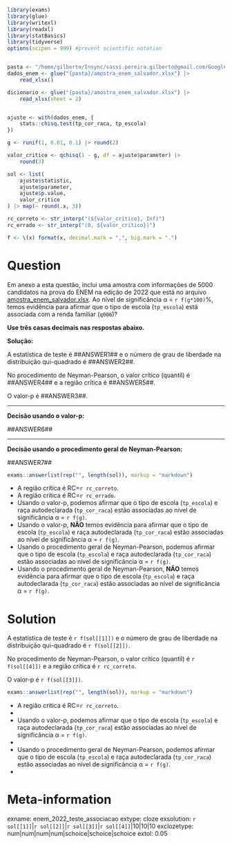 ```r
library(exams)
library(glue)
library(writexl)
library(readxl)
library(statBasics)
library(tidyverse)
options(scipen = 999) #prevent scientific notation


pasta <- "/home/gilberto/Insync/sassi.pereira.gilberto@gmail.com/Google Drive/atividade_didatica/material-didatico/estatistica-basica/actual/banco-items/enem_2022/associacao"
dados_enem <- glue("{pasta}/amostra_enem_salvador.xlsx") |>
    read_xlsx()

dicionario <- glue("{pasta}/amostra_enem_salvador.xlsx") |>
    read_xlsx(sheet = 2)


ajuste <- with(dados_enem, {
    stats::chisq.test(tp_cor_raca, tp_escola)
})

g <- runif(1, 0.01, 0.1) |> round(2)

valor_critico <- qchisq(1 - g, df = ajuste$parameter) |>
    round(3)

sol <- list(
    ajuste$statistic,
    ajuste$parameter,
    ajuste$p.value,
    valor_critico
) |> map(~ round(.x, 3))

rc_correto <- str_interp("(${valor_critico}, Inf)")
rc_errado <- str_interp("(0, ${valor_critico})")

f <- \(x) format(x, decimal.mark = ",", big.mark = ".")
```

Question
========

Em anexo a esta questão, inclui uma amostra com informações de 5000 candidatos na prova do ENEM na edição de 2022 que está no arquivo [amostra_enem_salvador.xlsx](https://ufbabr-my.sharepoint.com/:x:/g/personal/gilberto_sassi_ufba_br/EQQwfK2USU9GlNPoz16ifeMBfJmv5xb9cUf57Odj_0enRA?e=HHt7Ph){target="_blank"}. Ao nível de significância &alpha; = `r f(g*100)`%, temos evidência para afirmar que o tipo de escola (`tp_escola`) está associada com a renda familiar (`q006`)? 

**Use três casas decimais nas respostas abaixo.**

**Solução:** 

A estatística de teste é \#\#ANSWER1\#\# e o número de grau de liberdade na distribuição qui-quadrado é \#\#ANSWER2\#\#.  

No procedimento de Neyman-Pearson, o valor crítico (quantil) é \#\#ANSWER4\#\# e a região crítica é \#\#ANSWER5\#\#.

O valor-p é \#\#ANSWER3\#\#.

<hr>

**Decisão usando o valor-p:**

\#\#ANSWER6\#\#

<hr>

**Decisão usando o procedimento geral de Neyman-Pearson:**

\#\#ANSWER7\#\#


```r
exams::answerlist(rep("", length(sol)), markup = "markdown")
```
* A região crítica é RC=`r rc_correto`.
* A região crítica é RC=`r rc_errado`.
* Usando o valor-p, podemos afirmar que o tipo de escola (`tp_escola`) e raça autodeclarada (`tp_cor_raca`) estão associadas ao nível de significância &alpha; = `r f(g)`.
* Usando o valor-p, **NÃO** temos evidência para afirmar que o tipo de escola (`tp_escola`) e raça autodeclarada (`tp_cor_raca`) estão associadas ao nível de significância &alpha; = `r f(g)`.
* Usando o procedimento geral de Neyman-Pearson, podemos afirmar que o tipo de escola (`tp_escola`) e raça autodeclarada (`tp_cor_raca`) estão associadas ao nível de significância &alpha; = `r f(g)`.
* Usando o procedimento geral de Neyman-Pearson, **NÃO** temos evidência para afirmar que o tipo de escola (`tp_escola`) e raça autodeclarada (`tp_cor_raca`) estão associadas ao nível de significância &alpha; = `r f(g)`.

Solution
========

A estatística de teste é `r f(sol[[1]])` e o número de grau de liberdade na distribuição qui-quadrado é `r f(sol[[2]])`.  

No procedimento de Neyman-Pearson, o valor crítico (quantil) é `r f(sol[[4]])` e a região crítica é `r rc_correto`.

O valor-p é `r f(sol[[3]])`.

```r
exams::answerlist(rep("", length(sol)), markup = "markdown")
```
* A região crítica é RC=`r rc_correto`.
* 
* Usando o valor-p, podemos afirmar que o tipo de escola (`tp_escola`) e raça autodeclarada (`tp_cor_raca`) estão associadas ao nível de significância &alpha; = `r f(g)`.
* 
* Usando o procedimento geral de Neyman-Pearson, podemos afirmar que o tipo de escola (`tp_escola`) e raça autodeclarada (`tp_cor_raca`) estão associadas ao nível de significância &alpha; = `r f(g)`.
* 
  

Meta-information
================
exname: enem_2022_teste_associacao
extype: cloze
exsolution: `r sol[[1]]`|`r sol[[2]]`|`r sol[[3]]`|`r sol[[4]]`|10|10|10
exclozetype: num|num|num|num|schoice|schoice|schoice
extol: 0.05